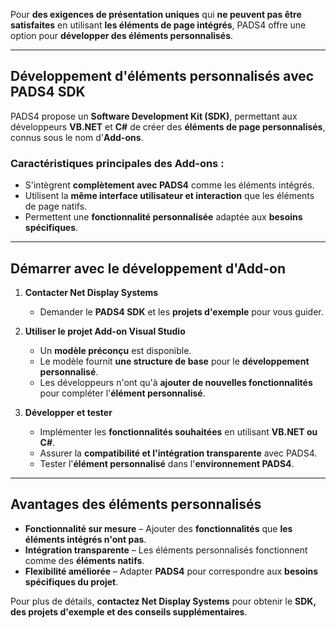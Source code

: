 Pour **des exigences de présentation uniques** qui **ne peuvent pas être satisfaites** en utilisant **les éléments de page intégrés**, PADS4 offre une option pour **développer des éléments personnalisés**.

***

## **Développement d'éléments personnalisés avec PADS4 SDK**

PADS4 propose un **Software Development Kit (SDK)**, permettant aux développeurs **VB.NET** et **C#** de créer des **éléments de page personnalisés**, connus sous le nom d'**Add-ons**.

### **Caractéristiques principales des Add-ons :**

* S'intègrent **complètement avec PADS4** comme les éléments intégrés.
* Utilisent la **même interface utilisateur et interaction** que les éléments de page natifs.
* Permettent une **fonctionnalité personnalisée** adaptée aux **besoins spécifiques**.

***

## **Démarrer avec le développement d'Add-on**

1. **Contacter Net Display Systems**
   * Demander le **PADS4 SDK** et les **projets d'exemple** pour vous guider.

2. **Utiliser le projet Add-on Visual Studio**
   * Un **modèle préconçu** est disponible.
   * Le modèle fournit **une structure de base** pour le **développement personnalisé**.
   * Les développeurs n'ont qu'à **ajouter de nouvelles fonctionnalités** pour compléter l'**élément personnalisé**.

3. **Développer et tester**
   * Implémenter les **fonctionnalités souhaitées** en utilisant **VB.NET ou C#**.
   * Assurer la **compatibilité et l'intégration transparente** avec PADS4.
   * Tester l'**élément personnalisé** dans l'**environnement PADS4**.

***

## **Avantages des éléments personnalisés**

* **Fonctionnalité sur mesure** – Ajouter des **fonctionnalités** que **les éléments intégrés n'ont pas**.
* **Intégration transparente** – Les éléments personnalisés fonctionnent comme des **éléments natifs**.
* **Flexibilité améliorée** – Adapter **PADS4** pour correspondre aux **besoins spécifiques du projet**.

Pour plus de détails, **contactez Net Display Systems** pour obtenir le **SDK, des projets d'exemple et des conseils supplémentaires**.
